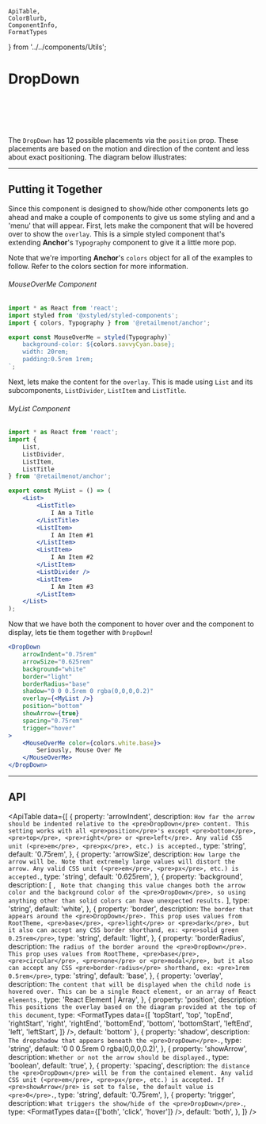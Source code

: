     ApiTable,
    ColorBlurb,
    ComponentInfo,
    FormatTypes
} from '../../components/Utils';

# DropDown

<ComponentInfo title="DropDown" />

<br />

<DropDownExample />

<br /><br />

The `DropDown` has 12 possible placements via the `position` prop. These placements are based on the
motion and direction of the content and less about exact positioning. The diagram below illustrates:

<PositionGrid />

---

## Putting it Together

Since this component is designed to show/hide other components lets go ahead and make a couple of
components to give us some styling and and a 'menu' that will appear. First, lets make the component
that will be hovered over to show the `overlay`. This is a simple styled component that's extending
**Anchor**'s <Link to="/components/typography/">`Typography`</Link> component to give it a little
more pop.

Note that we're importing **Anchor**'s `colors` object for all of the examples to follow.
Refer to the <Link to="/theme/colors">colors</Link> section for more information.

###### MouseOverMe Component
```jsx hideTitle
import * as React from 'react';
import styled from '@xstyled/styled-components';
import { colors, Typography } from '@retailmenot/anchor';

export const MouseOverMe = styled(Typography)`
    background-color: ${colors.savvyCyan.base};
    width: 20rem;
    padding:0.5rem 1rem;
`;
```

Next, lets make the content for the `overlay`. This is made
using <Link to="/components/list">`List`</Link> and its subcomponents, `ListDivider`, `ListItem` and
`ListTitle`.

###### MyList Component
```jsx hideTitle
import * as React from 'react';
import {
    List,
    ListDivider,
    ListItem,
    ListTitle
} from '@retailmenot/anchor';

export const MyList = () => (
    <List>
        <ListTitle>
            I Am a Title
        </ListTitle>
        <ListItem>
            I Am Item #1
        </ListItem>
        <ListItem>
            I Am Item #2
        </ListItem>
        <ListDivider />
        <ListItem>
            I Am Item #3
        </ListItem>
    </List>
);
```

Now that we have both the component to hover over and the component to display, lets tie them
together with `DropDown`!

```jsx live
<DropDown
    arrowIndent="0.75rem"
    arrowSize="0.625rem"
    background="white"
    border="light"
    borderRadius="base"
    shadow="0 0 0.5rem 0 rgba(0,0,0,0.2)"
    overlay={<MyList />}
    position="bottom"
    showArrow={true}
    spacing="0.75rem"
    trigger="hover"
>
    <MouseOverMe color={colors.white.base}>
        Seriously, Mouse Over Me
    </MouseOverMe>
</DropDown>
```

---

## API

<ApiTable data={[
    {
        property: 'arrowIndent',
        description: `How far the arrow should be indented relative to the <pre>DropDown</pre> content.
            This setting works with all <pre>position</pre>'s
            except <pre>bottom</pre>, <pre>top</pre>, <pre>right</pre> or <pre>left</pre>. Any valid
            CSS unit (<pre>em</pre>, <pre>px</pre>, etc.) is accepted.`,
        type: 'string',
        default: '0.75rem',
    },
    {
        property: 'arrowSize',
        description: `How large the arrow will be. Note that extremely large values will distort the
            arrow. Any valid CSS unit (<pre>em</pre>, <pre>px</pre>, etc.) is accepted.`,
        type: 'string',
        default: '0.625rem',
    },
    {
        property: 'background',
        description: [
            <ColorBlurb label="DropDown" background gradient />,
            ` Note that changing this value changes both the arrow color and the background color of
            the <pre>DropDown</pre>, so using anything other than solid colors can have unexpected
            results.`
        ],
        type: 'string',
        default: 'white',
    },
    {
        property: 'border',
        description: `The border that appears around the <pre>DropDown</pre>. This prop uses values
            from RootTheme, <pre>base</pre>, <pre>light</pre> or <pre>dark</pre>, but it also can
            accept any CSS border shorthand, ex: <pre>solid green 0.25rem</pre>`,
        type: 'string',
        default: 'light',
    },
    {
        property: 'borderRadius',
        description: `The radius of the border around the <pre>DropDown</pre>. This prop uses values
            from RootTheme, <pre>base</pre>, <pre>circular</pre>, <pre>none</pre> or <pre>modal</pre>,
            but it also can accept any CSS <pre>border-radius</pre> shorthand, ex: <pre>1rem 0.5rem</pre>`,
        type: 'string',
        default: 'base',
    },
    {
        property: 'overlay',
        description: `The content that will be displayed when the child node is hovered
            over. This can be a single React element, or an array of React elements.`,
        type: 'React Element | Array',
    },
    {
        property: 'position',
        description: `This positions the overlay based on the diagram provided at the top of this
            document`,
        type: <FormatTypes
                data={[
                    'topStart',
                    'top',
                    'topEnd',
                    'rightStart',
                    'right',
                    'rightEnd',
                    'bottomEnd',
                    'bottom',
                    'bottomStart',
                    'leftEnd',
                    'left',
                    'leftStart',
                ]} />,
        default: 'bottom'
    },
    {
        property: 'shadow',
        description: `The dropshadow that appears beneath the <pre>DropDown</pre>.`,
        type: 'string',
        default: '0 0 0.5rem 0 rgba(0,0,0,0.2)',
    },
    {
        property: 'showArrow',
        description: `Whether or not the arrow should be displayed.`,
        type: 'boolean',
        default: 'true',
    },
    {
        property: 'spacing',
        description: `The distance the <pre>DropDown</pre> will be from the contained element. Any
            valid CSS unit (<pre>em</pre>, <pre>px</pre>, etc.) is accepted. If <pre>showArrow</pre> is
            set to false, the default value is <pre>0</pre>.`,
        type: 'string',
        default: '0.75rem',
    },
    {
        property: 'trigger',
        description: `What triggers the show/hide of the <pre>DropDown</pre>.`,
        type: <FormatTypes data={['both', 'click', 'hover']} />,
        default: 'both',
    },
]} />
